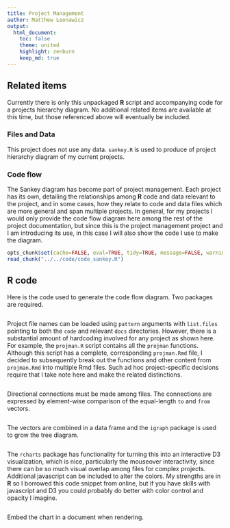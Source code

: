 ```yaml
---
title: Project Management
author: Matthew Leonawicz
output:
  html_document:
    toc: false
    theme: united
    highlight: zenburn
    keep_md: true
---
```


## Related items
Currently there is only this unpackaged **R** script and accompanying code for a projects hierarchy diagram.
No additional related items are available at this time, but those referenced above will eventually be included.

### Files and Data
This project does not use any data. `sankey.R` is used to produce of project hierarchy diagram of my current projects.

### Code flow
The Sankey diagram has become part of project management.
Each project has its own, detailing the relationships among **R** code and data relevant to the project,
and in some cases, how they relate to code and data files which are more general and span multiple projects.
In general, for my projects I would only provide the code flow diagram here among the rest of the project documentation,
but since this is the project management project and I am introducing its use,
in this case I will also show the code I use to make the diagram.

```r
opts_chunk$set(cache=FALSE, eval=TRUE, tidy=TRUE, message=FALSE, warning=FALSE)
read_chunk("../../code/code_sankey.R")
```

## **R** code
Here is the code used to generate the code flow diagram.
Two packages are required.

```r
```

Project file names can be loaded using `pattern` arguments with `list.files` pointing to both the `code` and relevant `docs` directories.
However, there is a substantial amount of hardcoding involved for any project as shown here.
For example, the `projman.R` script contains all the `projman` functions. 
Although this script has a complete, corresponding `projman.Rmd` file, I decided to subsequently break out the functions and other content from `projman.Rmd` into multiple Rmd files.
Such ad hoc project-specific decisions require that I take note here and make the related distinctions.

```r
```

Directional connections must be made among files.
The connections are expressed by element-wise comparison of the equal-length `to` and `from` vectors.

```r
```

The vectors are combined in a data frame and the `igraph` package is used to grow the tree diagram.

```r
```

The `rcharts` package has functionality for turning this into an interactive D3 visualization,
which is nice, particularly the mouseover interactivity, since there can be so much visual overlap among files for complex projects.
Additional javascript can be included to alter the colors.
My strengths are in **R** so I borrowed this code snippet from online,
but if you have skills with javascript and D3 you could probably do better with color control and opacity I imagine.

```r
```

Embed the chart in a document when rendering.

```r
```
<style>iframe.rChart{ width: 100%; height: 840px;}</style>

